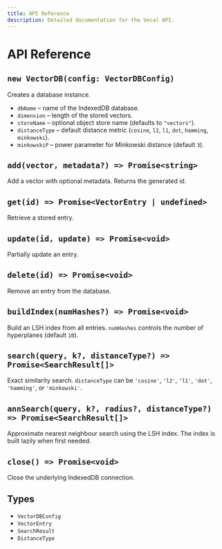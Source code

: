 ```yaml
---
title: API Reference
description: Detailed documentation for the Vecal API.
---
```


# API Reference

## `new VectorDB(config: VectorDBConfig)`
Creates a database instance.

- `dbName` – name of the IndexedDB database.
- `dimension` – length of the stored vectors.
- `storeName` – optional object store name (defaults to `"vectors"`).
- `distanceType` – default distance metric (`cosine`, `l2`, `l1`, `dot`, `hamming`, `minkowski`).
- `minkowskiP` – power parameter for Minkowski distance (default `3`).

## `add(vector, metadata?) => Promise<string>`
Add a vector with optional metadata. Returns the generated id.

## `get(id) => Promise<VectorEntry | undefined>`
Retrieve a stored entry.

## `update(id, update) => Promise<void>`
Partially update an entry.

## `delete(id) => Promise<void>`
Remove an entry from the database.

## `buildIndex(numHashes?) => Promise<void>`
Build an LSH index from all entries. `numHashes` controls the number of hyperplanes (default `10`).

## `search(query, k?, distanceType?) => Promise<SearchResult[]>`
Exact similarity search. `distanceType` can be `'cosine'`, `'l2'`, `'l1'`, `'dot'`, `'hamming'`, or `'minkowski'`.

## `annSearch(query, k?, radius?, distanceType?) => Promise<SearchResult[]>`
Approximate nearest neighbour search using the LSH index. The index is built lazily when first needed.

## `close() => Promise<void>`
Close the underlying IndexedDB connection.

## Types

- `VectorDBConfig`
- `VectorEntry`
- `SearchResult`
- `DistanceType`

